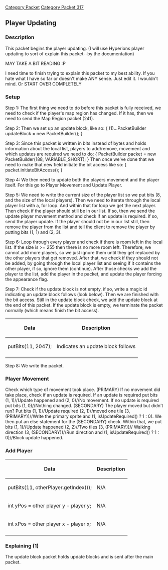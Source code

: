 [[Category Packet]]
[[Category Packet 317]]
== Player Updating ==

=== Description ===

This packet begins the player updating. (I will use Hyperions player updating to sort of explain this packet--by the documentation)

MAY TAKE A BIT READING :P

I need time to finish trying to explain this packet to my best ability. If you hate what I have so far or doesn't make ANY sense. Just edit it. I wouldn't mind. Or START OVER COMPLETELY

=== Setup  ===
Step 1: The first thing we need to do before this packet is fully received, we need to check if the player's map region has changed. If it has, then we need to send the Map Region packet (241). 

Step 2: Then we set up an update block, like so: { (1)...PacketBuilder updateBlock = new PacketBuilder(); } 

Step 3: Since this packet is written in bits instead of bytes and holds information about the local list, players to add/remove, movement and which updates are required we need to do: { PacketBuilder packet = new PacketBuilder(188, VARIABLE_SHORT); } Then once we've done that we need to make that new field initiate the bit access like so: { packet.initiateBitAccess(); }

Step 4: We then need to update both the players movement and the player itself. For this go to Player Movement and Update Player.

Step 5: We need to write the current size of the player list so we put bits (8, and the size of the local players). Then we need to iterate through the local player list with a, for loop. And within that for loop we get the next player. Then check if the player should still be in our list. If so, then we send the update player movement method and check if an update is required. If so, send the player update. If the player should not be in our list still, then remove the player from the list and tell the client to remove the player by putting bits (1, 1) and (2, 3).

Step 6: Loop through every player and check if there is room left in the local list. If the size is >= 255 then there is no more room left. Therefore, we cannot add more players, so we just ignore them until they get replaced by the other players that get removed. After that, we check if they should not be added, by going through the local player list and seeing if it contains the other player, if so, ignore them (continue). After those checks we add the player to the list, add the player in the packet, and update the player forcing the appearance flag.

Step 7: Check if the update block is not empty, if so, write a magic id indicating an update block follows (look below). Then we are finished with the bit access. Still in the update block check, we add the update block at the end of this packet. If the update block is empty, we terminate the packet normally (which means finish the bit access).
{| border=2
! Data
! Description
|-
| putBits(11, 2047);
| Indicates an update block follows
|-
|}

Step 8: We write the packet.

=== Player Movement ===
Check which type of movement took place. (PRIMARY) If no movement did take place, check if an update is required. If an update is required put bits (1, 1)//Update happened  and (2, 0)//No movement. If no update is required put bits (1, 0)//Nothing changed. (SECONDARY) The player moved but didn't run? Put bits (1, 1)//Update required (2, 1)//moved one tile (3, (PRIMARY))//Write the primary sprite and (1, isUpdateRequired() ? 1 : 0). We then put an else statement for the (SECONDARY) check. Within that, we put bits (1, 1)//Update happened (2, 2)//Two tiles (3, (PRIMARY))// Walking direction (3, (SECONDARY))//Run direction and (1, isUpdateRequired() ? 1 : 0)//Block update happened.

=== Add Player ===

{| border=2
! Data
! Description
|-
| putBits(11, otherPlayer.getIndex());
| N/A
|-
| int yPos = other player y - player y;
| N/A
|-
| int xPos = other player x - player x;
| N/A
|-
|}

=== Explaining (1) ===
The update block packet holds update blocks and is sent after the main packet.